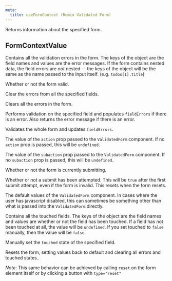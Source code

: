 ```yaml
---
meta:
  title: useFormContext (Remix Validated Form)
---
```



<PropHeader
  variant="h1"
  prop="useFormContext"
  type="(formId?: string) => FormContextValue"
/>

Returns information about the specified form.

## FormContextValue

<PropHeader
  prop="fieldErrors"
  type="Record<string, string>"
/>

Contains all the validation errors in the form.
The keys of the object are the field names and values are the error messages.
If the form contains nested data, the field errors are _not_ nested --
the keys of the object will be the same as the name passed to the input itself.
(e.g. `todos[1].title`)

<PropHeader prop="isValid" type="boolean" />

Whether or not the form valid.

<PropHeader
  prop="clearError"
  type="(...fieldNames: string[]) => void"
/>

Clear the errors from all the specified fields.

<PropHeader prop="clearAllErrors" type="() => void" />

Clears all the errors in the form.

<PropHeader
  prop="validateField"
  type="(fieldName: string) => Promise<string | null>"
/>

Performs validation on the specified field and populates `fieldErrors` if there is an error.
Also returns the error message if there is an error.

<PropHeader prop="validate" type="() => void" />

Validates the whole form and updates `fieldErrors`.

<PropHeader prop="action" type="string | undefined" />

The value of the `action` prop passed to the `ValidatedForm` component.
If no `action` prop is passed, this will be `undefined`.

<PropHeader prop="subaction" type="string | undefined" />

The value of the `subaction` prop passed to the `ValidatedForm` component.
If no `subaction` prop is passed, this will be `undefined`.

<PropHeader prop="isSubmitting" type="boolean" />

Whether or not the form is currently submitting.

<PropHeader prop="hasBeenSubmitted" type="boolean" />

Whether or not a submit has been attempted.
This will be `true` after the first submit attempt, even if the form is invalid.
This resets when the form resets.

<PropHeader
  prop="defaultValues"
  type="Record<string, any>"
/>

The default values of the `ValidatedForm` component.
In cases where the user has javascript disabled,
this can sometimes be something other than what is passed into the `ValidatedForm` directly.

<PropHeader
  prop="touchedFields"
  type="Record<string, boolean>"
/>

Contains all the touched fields.
The keys of the object are the field names and values are whether or not the field has been touched.
If a field has not been touched at all, the value will be `undefined`.
If you set touched to `false` manually, then the value will be `false`.

<PropHeader
  prop="setFieldTouched"
  type="(fieldName: string, touched: boolean) => void"
/>

Manually set the `touched` state of the specified field.

<PropHeader prop="reset" type="() => void" />

Resets the form, setting values back to default
and clearing all errors and touched states..

_Note_: This same behavior can be achieved by calling `reset` on the form element itself
or by clicking a button with `type="reset"`
